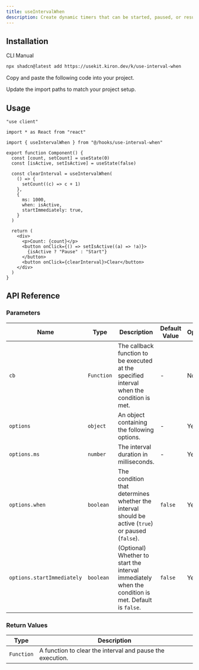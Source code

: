 ```yaml
---
title: useIntervalWhen
description: Create dynamic timers that can be started, paused, or resumed with useIntervalWhen.
---
```


<ComponentPreview name="use-interval-when-demo" />

## Installation

<Tabs defaultValue="cli">

<TabsList>
  <TabsTrigger value="cli">CLI</TabsTrigger>
  <TabsTrigger value="manual">Manual</TabsTrigger>
</TabsList>

<TabsContent value="cli">

```bash
npx shadcn@latest add https://usekit.kiron.dev/k/use-interval-when
```

</TabsContent>

<TabsContent value="manual">

<Steps>

<Step>Copy and paste the following code into your project.</Step>

<ComponentSource name="use-interval-when" />

<Step>Update the import paths to match your project setup.</Step>

</Steps>

</TabsContent>

</Tabs>

## Usage

```tsx {5, 11-20}
"use client"

import * as React from "react"

import { useIntervalWhen } from "@/hooks/use-interval-when"

export function Component() {
  const [count, setCount] = useState(0)
  const [isActive, setIsActive] = useState(false)

  const clearInterval = useIntervalWhen(
    () => {
      setCount((c) => c + 1)
    },
    {
      ms: 1000,
      when: isActive,
      startImmediately: true,
    }
  )

  return (
    <div>
      <p>Count: {count}</p>
      <button onClick={() => setIsActive((a) => !a)}>
        {isActive ? "Pause" : "Start"}
      </button>
      <button onClick={clearInterval}>Clear</button>
    </div>
  )
}
```

## API Reference

### Parameters

| Name                       | Type       | Description                                                                                         | Default Value | Optional |
| -------------------------- | ---------- | --------------------------------------------------------------------------------------------------- | ------------- | -------- |
| `cb`                       | `Function` | The callback function to be executed at the specified interval when the condition is met.           | -             | No       |
| `options`                  | `object`   | An object containing the following options.                                                         | -             | Yes      |
| `options.ms`               | `number`   | The interval duration in milliseconds.                                                              | -             | Yes      |
| `options.when`             | `boolean`  | The condition that determines whether the interval should be active (`true`) or paused (`false`).   | `false`       | Yes      |
| `options.startImmediately` | `boolean`  | (Optional) Whether to start the interval immediately when the condition is met. Default is `false`. | `false`       | Yes      |

### Return Values

| Type       | Description                                               |
| ---------- | --------------------------------------------------------- |
| `Function` | A function to clear the interval and pause the execution. |
